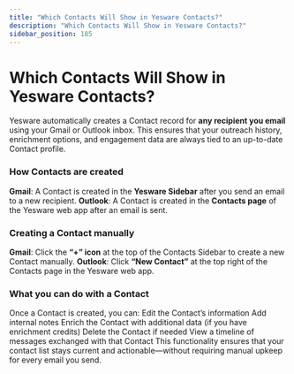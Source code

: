 ```yaml
---
title: "Which Contacts Will Show in Yesware Contacts?"
description: "Which Contacts Will Show in Yesware Contacts?"
sidebar_position: 185
---
```


# Which Contacts Will Show in Yesware Contacts?

Yesware automatically creates a Contact record for **any recipient you email** using your Gmail or Outlook inbox. This ensures that your outreach history, enrichment options, and engagement data are always tied to an up-to-date Contact profile.
### How Contacts are created
**Gmail**: A Contact is created in the **Yesware Sidebar** after you send an email to a new recipient.
**Outlook**: A Contact is created in the **Contacts page** of the Yesware web app after an email is sent.
### Creating a Contact manually
**Gmail**: Click the **“+” icon** at the top of the Contacts Sidebar to create a new Contact manually.
**Outlook**: Click **“New Contact”** at the top right of the Contacts page in the Yesware web app.
### What you can do with a Contact
Once a Contact is created, you can:
Edit the Contact’s information
Add internal notes
Enrich the Contact with additional data (if you have enrichment credits)
Delete the Contact if needed
View a timeline of messages exchanged with that Contact
This functionality ensures that your contact list stays current and actionable—without requiring manual upkeep for every email you send.